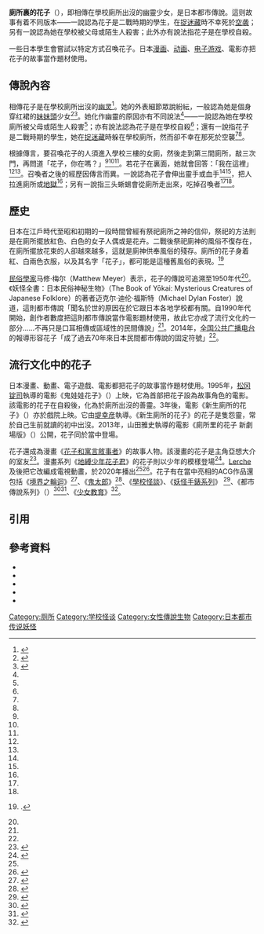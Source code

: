 '''廁所裏的花子'''（{{jpn|j=トイレの花子さん|hg=トイレのはなこさん|rm=Toire no hanakosan}}），即相傳在學校廁所出沒的幽靈少女，是日本都市傳說。這则故事有着不同版本——一說認為花子是二戰時期的學生，在[[捉迷藏|捉迷藏]]時不幸死於[[空袭|空袭]]；另有一說認為她在學校被父母或陌生人殺害；此外亦有說法指花子是在學校自殺。

一些日本學生會嘗試以特定方式召喚花子。日本[[日本漫画|漫画]]、[[日本动画|动画]]、[[电子游戏|电子游戏]]、電影亦把花子的故事當作題材使用。

==傳說內容==
相傳花子是在學校廁所出沒的[[幽灵|幽灵]]<ref name="Meyer 2010">{{cite web|url=http://matthewmeyer.net/blog/2010/10/27/a-yokai-a-day-hanako-san-or-hanako-of-the-toilet/|title=A-Yokai-A-Day: Hanako-san (or "Hanako of the Toilet")|last=Meyer|first=Matthew|date=2010-10-27|website=MatthewMeyer.net|access-date=2019-08-07|archive-date=2019-04-05|archive-url=https://web.archive.org/web/20190405163252/http://matthewmeyer.net/blog/2010/10/27/a-yokai-a-day-hanako-san-or-hanako-of-the-toilet/|dead-url=no}}</ref>{{sfn|Yoda|Alt|2013|p=237}}。她的外表細節眾說紛紜，一般認為她是個身穿红裙的[[妹妹頭|妹妹頭]]少女{{sfn|Bathroom Readers' Institute|2013|p=178}}<ref name="Grundhauser 2017">{{cite web|url=https://www.atlasobscura.com/articles/japans-bathroom-ghosts|title=Get to Know Your Japanese Bathroom Ghosts|last=Grundhauser|first=Eric|date=2017-10-02|work=Atlas Obscura|access-date=2019-07-12|archive-date=2019-12-27|archive-url=https://web.archive.org/web/20191227082222/https://www.atlasobscura.com/articles/japans-bathroom-ghosts|dead-url=no}}</ref><ref name="Meza-Martinez & Demby 2014">{{cite web|url=https://www.npr.org/sections/codeswitch/2014/10/24/358555307/the-creepiest-ghost-and-monster-stories-from-around-the-world|title=The Creepiest Ghost And Monster Stories From Around The World|last1=Meza-Martinez|first1=Cecily|last2=Demby|first2=Gene|date=2014-10-31|website=[[全国公共广播电台|NPR]]|publisher=National Public Radio, Inc.|access-date=2019-08-06|archive-date=2020-09-04|archive-url=https://web.archive.org/web/20200904180738/https://www.npr.org/sections/codeswitch/2014/10/24/358555307/the-creepiest-ghost-and-monster-stories-from-around-the-world|dead-url=no}}</ref>。她化作幽靈的原因亦有不同說法<ref name="Grundhauser 2017" />——一說認為她在學校廁所被父母或陌生人殺害<ref name="Meyer 2010" />{{sfn|Yoda|Alt|2013|p=237}}；亦有說法認為花子是在學校自殺<ref name="Meyer 2010" />；還有一說指花子是二戰時期的學生，她在[[捉迷藏|捉迷藏]]時躲在學校廁所，然而卻不幸在那死於空襲<ref name="Grundhauser 2017" /><ref name="Meyer 2010" />{{sfn|Yoda|Alt|2013|p=237}}。

根據傳言，要召喚花子的人須進入學校三樓的女廁，然後走到第三間廁所，敲三次門，再問道「花子，你在嗎？」<ref name="Meyer 2010" /><ref name="Grundhauser 2017" /><ref name="Meza-Martinez & Demby 2014" />。若花子在裏面，她就會回答：「我在這裡」<ref name="Meyer 2010" /><ref name="Grundhauser 2017" />。召喚者之後的經歷因傳言而異。一說認為花子會伸出靈手或血手<ref name="Grundhauser 2017" /><ref name="Meza-Martinez & Demby 2014" />，把人拉進廁所或[[地獄|地獄]]<ref name="Meyer 2010" />{{sfn|Bathroom Readers' Institute|2013|p=178}}；另有一說指三头蜥蜴會從廁所走出來，吃掉召喚者<ref name="Grundhauser 2017" /><ref name="Meza-Martinez & Demby 2014" />。

==歷史==
日本在江戶時代至昭和初期的一段時間曾經有祭祀廁所之神的信仰，祭祀的方法則是在廁所擺放紅色、白色的女子人偶或是花卉。二戰後祭祀廁神的風俗不復存在，在廁所擺放花束的人卻越來越多，這就是廁神供奉風俗的殘存。廁所的花子身着紅、白兩色衣服，以及其名字「花子」，都可能是這種舊風俗的表現。<ref name="多田他2008">{{Harvnb|並木他|2008|p=34}}.</ref>

[[民俗學|民俗學家]]马修·梅尔（Matthew Meyer）表示，花子的傳說可追溯至1950年代<ref name="Meyer 2010" />。《妖怪全書：日本民俗神秘生物》（The Book of Yōkai: Mysterious Creatures of Japanese Folklore）的著者迈克尔·迪伦·福斯特（Michael Dylan Foster）說道，這則都市傳說「聞名於世的原因在於它跟日本各地学校都有關。自1990年代開始，創作者數度把這則都市傳說當作電影題材使用，故此它亦成了流行文化的一部分……不再只是口耳相傳或區域性的民間傳說」<ref name="Grundhauser 2017" />。2014年，[[全国公共广播电台|全国公共广播电台]]的報導形容花子「成了過去70年來日本民間都市傳說的固定符號」<ref name="Meza-Martinez & Demby 2014" />。

==流行文化中的花子==
日本漫畫、動畫、電子遊戲、電影都把花子的故事當作題材使用。1995年，[[松冈锭司|松冈锭司]]執導的電影《鬼娃娃花子》（{{lang|ja|トイレの花子さん}}）上映，它為首部把花子設為故事角色的電影{{sfn|Dylan Foster|2015|p=272}}。該電影的花子在自殺後，化為於廁所出沒的善靈{{sfn|Harper|2009|pages=19–20}}。3年後，電影《新生廁所的花子》（{{lang|ja|新生 トイレの花子さん}}）亦於戲院上映。它由[[堤幸彦|堤幸彦]]執導{{sfn|Dylan Foster|2015|p=272}}。《新生廁所的花子》的花子是隻怨靈，常於自己生前就讀的初中出沒{{sfn|Yoda|Alt|2013|p=268}}{{sfn|Harper|2009|pages=19–21}}。2013年，山田雅史執導的電影《廁所里的花子 新劇場版》（{{lang|ja|トイレの花子さん 新劇場版}}）公開，花子同於當中登場{{sfn|Dylan Foster|2015|p=272}}。

花子還成為漫畫《[[花子和寓言敘事者|花子和寓言敘事者]]》的故事人物。該漫畫的花子是主角亞想大介的室友<ref>{{cite news|url=https://kotaku.com/a-manga-about-urban-horror-stories-become-real-1729265297|title=A Manga About Urban Horror Stories Become Real|last=Eisenbeis|first=Richard|date=2015-09-14|website=[[Kotaku|Kotaku]]|publisher=G/O Media|access-date=2019-08-07|archive-date=2019-08-07|archive-url=https://web.archive.org/web/20190807162416/https://kotaku.com/a-manga-about-urban-horror-stories-become-real-1729265297|dead-url=no}}</ref>。漫畫系列《[[地縛少年花子君|地縛少年花子君]]》的花子則以少年的模樣登場<ref name="Antonio Pineda 2019">{{cite news|url=https://www.animenewsnetwork.com/news/2019-07-04/lerche-animates-toilet-bound-hanako-kun-anime-for-2020-premiere/.148645|title=Lerche Animates Toilet-Bound Hanako-kun Anime for 2020 Premiere|last=Antonio Pineda|first=Rafael|date=2019-07-04|website=[[動畫新聞網|Anime News Network]]|access-date=2019-08-07|archive-date=2019-09-24|archive-url=https://web.archive.org/web/20190924074101/https://www.animenewsnetwork.com/news/2019-07-04/lerche-animates-toilet-bound-hanako-kun-anime-for-2020-premiere/.148645|dead-url=no}}</ref>。[[Lerche|Lerche]]及後把它改編成電視動畫，於2020年播出<ref name="Antonio Pineda 2019" /><ref>{{cite news|url=https://www.animenewsnetwork.com/news/2019-07-13/toilet-bound-hanako-kun-anime-reveals-visual-more-staff/.148972|title=Toilet-Bound Hanako-kun Anime Reveals Visual, More Staff|last=Hodgkins|first=Crystalyn|date=2019-07-13|website=[[動畫新聞網|Anime News Network]]|access-date=2019-08-07|archive-date=2019-09-11|archive-url=https://web.archive.org/web/20190911203622/https://www.animenewsnetwork.com/news/2019-07-13/toilet-bound-hanako-kun-anime-reveals-visual-more-staff/.148972|dead-url=no}}</ref>。花子有在當中亮相的ACG作品還包括《[[境界之輪迴|境界之輪迴]]》<ref>{{cite news|url=https://www.animenewsnetwork.com/review/kyokai-no-rinne/episode-5/.87889|title=Episode 5 - Kyōkai no Rinne|last=Orsini|first=Lauren|date=2015-05-06|website=[[動畫新聞網|Anime News Network]]|access-date=2019-08-07|archive-date=2019-08-07|archive-url=https://web.archive.org/web/20190807162417/https://www.animenewsnetwork.com/review/kyokai-no-rinne/episode-5/.87889|dead-url=no}}</ref>、《[[鬼太郎|鬼太郎]]》<ref>{{cite news|url=https://www.animenewsnetwork.com/review/gegege-no-kitaro/episode-10/.132402|title=Episode 10 - GeGeGe no Kitarō|last=Silverman|first=Rebecca|date=2018-06-03|website=[[動畫新聞網|Anime News Network]]|access-date=2019-08-07|archive-date=2019-08-07|archive-url=https://web.archive.org/web/20190807162418/https://www.animenewsnetwork.com/review/gegege-no-kitaro/episode-10/.132402|dead-url=no}}</ref>、《[[學校怪談_(動畫)|學校怪談]]》、《[[妖怪手錶系列|妖怪手錶系列]]》 <ref>{{cite news|url=https://www.siliconera.com/2014/05/16/yo-kai-watch-2-introduces-new-monsters-including-super-hero-cat/|title=Yo-Kai Watch 2 Introduces New Monsters Including A Super Hero Cat|author=Sato|date=2014-05-16|website=Siliconera|publisher=Curse LLC|access-date=2019-08-07|archive-date=2019-08-07|archive-url=https://web.archive.org/web/20190807162417/https://www.siliconera.com/2014/05/16/yo-kai-watch-2-introduces-new-monsters-including-super-hero-cat/|dead-url=no}}</ref>、《都市傳說系列》（{{lang|ja|都市伝説シリーズ}}）<ref>{{cite web|script-title=ja:都市伝説シリーズ 其の壱 トイレのHanakoさん|url=http://www.getchu.com/soft.phtml?id=874327|accessdate=2021-11-03|publisher=getchu.com|archive-date=2020-02-24|archive-url=https://web.archive.org/web/20200224224432/http://www.getchu.com/soft.phtml?id=874327|dead-url=no}}</ref><ref>{{cite web|script-title=ja:都市伝説ビッチ－女子怪ー|url=https://www.dlsite.com/books/work/=/product_id/BJ102191.html|accessdate=2021-11-03|publisher=DL.site R18|archive-date=2021-10-19|archive-url=https://web.archive.org/web/20211019123447/https://www.dlsite.com/books/work/=/product_id/BJ102191.html|dead-url=no}}</ref>、《[[少女教育|少女教育]]》<ref name="game-style">{{cite web|script-title=ja:クラスに馴染めない「コミュ障」な少女たちを、心と身体の触れ合いで教育してあげよう！ 『少女教育』2014年2月28日発売！|url=http://www.game-style.jp/soft/201312/11/01kyo_ta.php?permission=true|work=Game-Style|date=2013-12-11|accessdate=2021-06-04|6=|deadurl=yes|archiveurl=https://web.archive.org/web/20140215231723/http://www.game-style.jp/soft/201312/11/01kyo_ta.php?permission=true|archivedate=2014-02-15}}</ref>。

== 引用 ==
{{Reflist|2}}
==參考資料==
{{refbegin}}
* {{cite book|author=Bathroom Readers' Institute|year=2013|title=Uncle John's the Haunted Outhouse Bathroom Reader for Kids Only!: Science, History, Horror, Mystery, and... Eerily Twisted Tales|publisher=Portable Press|isbn=978-1607107842|url=https://archive.org/details/unclejohnshaunte0000unse|ref=harv }}
* {{cite book|last=Dylan Foster|first=Michael|year=2015|title=The Book of Yokai: Mysterious Creatures of Japanese Folklore|url=https://archive.org/details/isbn_9780520271029|publisher=University of California Press|isbn=978-0520271029|ref=harv}}
* {{cite book|last=Harper|first=Jim|year=2009|title=Flowers from Hell: The Modern Japanese Horror Film|publisher=Noir Publishing|isbn=978-0953656479|ref=harv}}
* {{cite book|last1=Yoda|first1=Hiroko|last2=Alt|first2=Matt|year=2013|title=Yokai Attack!: The Japanese Monster Survival Guide|publisher=Tuttle Publishing|isbn=978-1462908837|ref=harv }}
* {{Cite book|author=並木伸一郎・[[多田克己|多田克己]]他|editor=講談社コミッククリエイト編|script-title=ja:DISCOVER妖怪 日本妖怪大百科|year=2008|publisher=講談社|series=KODANSHA Official File Magazine|volume=VOL.10|isbn=978-4-06-370040-4|ref={{SfnRef|並木他|2008}}}}
{{refend}}{{鬼和民间鬼怪传说}}{{传说生物}}
{{DEFAULTSORT:Hanako-san}}

[[Category:厕所|Category:厕所]]
[[Category:学校怪谈|Category:学校怪谈]]
[[Category:女性傳說生物|Category:女性傳說生物]]
[[Category:日本都市传说妖怪|Category:日本都市传说妖怪]]